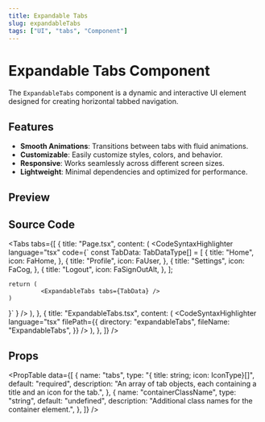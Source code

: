 ```yaml
---
title: Expandable Tabs
slug: expandableTabs
tags: ["UI", "tabs", "Component"]
---
```


# Expandable Tabs Component

The `ExpandableTabs` component is a dynamic and interactive UI element designed for creating horizontal tabbed navigation.

## Features

- **Smooth Animations**: Transitions between tabs with fluid animations.
- **Customizable**: Easily customize styles, colors, and behavior.
- **Responsive**: Works seamlessly across different screen sizes.
- **Lightweight**: Minimal dependencies and optimized for performance.

## Preview

<ComponentPreview componentPath="ExpandableTabs_ex1.tsx" />

## Source Code

<Tabs
  tabs={[
    {
      title: "Page.tsx",
      content: (
        <CodeSyntaxHighlighter
          language="tsx"
          code={`
    const TabData: TabDataType[] = [
    {
        title: "Home",
        icon: FaHome,
    },
    {
        title: "Profile",
        icon: FaUser,
    },
    {
        title: "Settings",
        icon: FaCog,
    },
    {
        title: "Logout",
        icon: FaSignOutAlt,
    },
    ];

    return (
             <ExpandableTabs tabs={TabData} />
    )
}`
          }
        />
      ),
    },
    {
      title: "ExpandableTabs.tsx",
      content: (
        <CodeSyntaxHighlighter
          language="tsx"
          filePath={{
            directory: "expandableTabs",
            fileName: "ExpandableTabs",
          }}
        />
      ),
    },
  ]}
/>

## Props

<PropTable data={[
  {
    name: "tabs",
    type: "{ title: string; icon: IconType}[]",
    default: "required",
    description: "An array of tab objects, each containing a title and an icon for the tab.",
  },
  {
    name: "containerClassName",
    type: "string",
    default: "undefined",
    description: "Additional class names for the container element.",
  },
]} />
